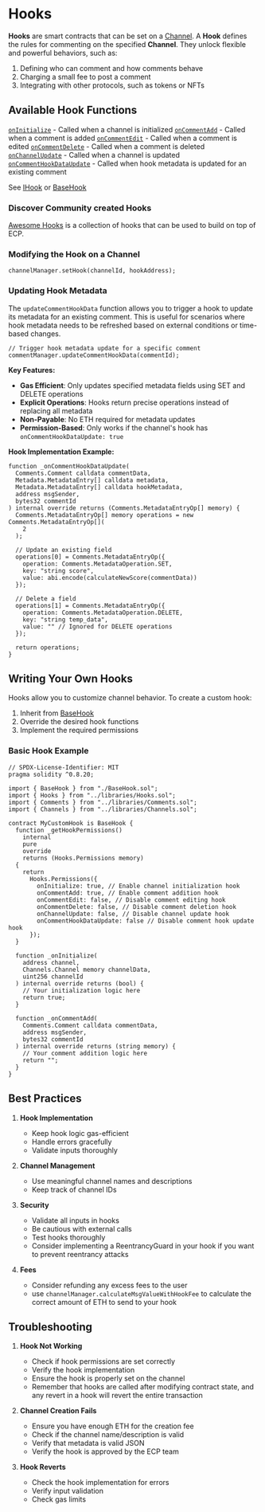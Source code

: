 # Hooks

**Hooks** are smart contracts that can be set on a [Channel](/channels). A **Hook** defines the rules for commenting on the specified **Channel**. They unlock flexible and powerful behaviors, such as:

1. Defining who can comment and how comments behave
1. Charging a small fee to post a comment
1. Integrating with other protocols, such as tokens or NFTs

## Available Hook Functions

[`onInitialize`](/protocol-reference/interfaces/IHook#onInitialize) - Called when a channel is initialized
[`onCommentAdd`](/protocol-reference/interfaces/IHook#onCommentAdd) - Called when a comment is added
[`onCommentEdit`](/protocol-reference/interfaces/IHook#onCommentEdit) - Called when a comment is edited
[`onCommentDelete`](/protocol-reference/interfaces/IHook#onCommentDelete) - Called when a comment is deleted
[`onChannelUpdate`](/protocol-reference/interfaces/IHook#onChannelUpdate) - Called when a channel is updated
[`onCommentHookDataUpdate`](/protocol-reference/interfaces/IHook#onCommentHookDataUpdate) - Called when hook metadata is updated for an existing comment

See [IHook](/protocol-reference/interfaces/IHook) or [BaseHook](/protocol-reference/hooks/BaseHook)

### Discover Community created Hooks

[Awesome Hooks](https://github.com/ecp-eth/awesome-hooks) is a collection of hooks that can be used to build on top of ECP.

### Modifying the Hook on a Channel

```solidity
channelManager.setHook(channelId, hookAddress);
```

### Updating Hook Metadata

The `updateCommentHookData` function allows you to trigger a hook to update its metadata for an existing comment. This is useful for scenarios where hook metadata needs to be refreshed based on external conditions or time-based changes.

```solidity
// Trigger hook metadata update for a specific comment
commentManager.updateCommentHookData(commentId);
```

**Key Features:**

- **Gas Efficient**: Only updates specified metadata fields using SET and DELETE operations
- **Explicit Operations**: Hooks return precise operations instead of replacing all metadata
- **Non-Payable**: No ETH required for metadata updates
- **Permission-Based**: Only works if the channel's hook has `onCommentHookDataUpdate: true`

**Hook Implementation Example:**

```solidity
function _onCommentHookDataUpdate(
  Comments.Comment calldata commentData,
  Metadata.MetadataEntry[] calldata metadata,
  Metadata.MetadataEntry[] calldata hookMetadata,
  address msgSender,
  bytes32 commentId
) internal override returns (Comments.MetadataEntryOp[] memory) {
  Comments.MetadataEntryOp[] memory operations = new Comments.MetadataEntryOp[](
    2
  );

  // Update an existing field
  operations[0] = Comments.MetadataEntryOp({
    operation: Comments.MetadataOperation.SET,
    key: "string score",
    value: abi.encode(calculateNewScore(commentData))
  });

  // Delete a field
  operations[1] = Comments.MetadataEntryOp({
    operation: Comments.MetadataOperation.DELETE,
    key: "string temp_data",
    value: "" // Ignored for DELETE operations
  });

  return operations;
}
```

## Writing Your Own Hooks

Hooks allow you to customize channel behavior. To create a custom hook:

1. Inherit from [BaseHook](/protocol-reference/hooks/BaseHook)
2. Override the desired hook functions
3. Implement the required permissions

### Basic Hook Example

```solidity
// SPDX-License-Identifier: MIT
pragma solidity ^0.8.20;

import { BaseHook } from "./BaseHook.sol";
import { Hooks } from "../libraries/Hooks.sol";
import { Comments } from "../libraries/Comments.sol";
import { Channels } from "../libraries/Channels.sol";

contract MyCustomHook is BaseHook {
  function _getHookPermissions()
    internal
    pure
    override
    returns (Hooks.Permissions memory)
  {
    return
      Hooks.Permissions({
        onInitialize: true, // Enable channel initialization hook
        onCommentAdd: true, // Enable comment addition hook
        onCommentEdit: false, // Disable comment editing hook
        onCommentDelete: false, // Disable comment deletion hook
        onChannelUpdate: false, // Disable channel update hook
        onCommentHookDataUpdate: false // Disable comment hook update hook
      });
  }

  function _onInitialize(
    address channel,
    Channels.Channel memory channelData,
    uint256 channelId
  ) internal override returns (bool) {
    // Your initialization logic here
    return true;
  }

  function _onCommentAdd(
    Comments.Comment calldata commentData,
    address msgSender,
    bytes32 commentId
  ) internal override returns (string memory) {
    // Your comment addition logic here
    return "";
  }
}
```

## Best Practices

1. **Hook Implementation**

   - Keep hook logic gas-efficient
   - Handle errors gracefully
   - Validate inputs thoroughly

2. **Channel Management**

   - Use meaningful channel names and descriptions
   - Keep track of channel IDs

3. **Security**

   - Validate all inputs in hooks
   - Be cautious with external calls
   - Test hooks thoroughly
   - Consider implementing a ReentrancyGuard in your hook if you want to prevent reentrancy attacks

4. **Fees**

   - Consider refunding any excess fees to the user
   - use `channelManager.calculateMsgValueWithHookFee` to calculate the correct amount of ETH to send to your hook

## Troubleshooting

1. **Hook Not Working**

   - Check if hook permissions are set correctly
   - Verify the hook implementation
   - Ensure the hook is properly set on the channel
   - Remember that hooks are called after modifying contract state, and any revert in a hook will revert the entire transaction

2. **Channel Creation Fails**

   - Ensure you have enough ETH for the creation fee
   - Check if the channel name/description is valid
   - Verify that metadata is valid JSON
   - Verify the hook is approved by the ECP team

3. **Hook Reverts**

   - Check the hook implementation for errors
   - Verify input validation
   - Check gas limits
